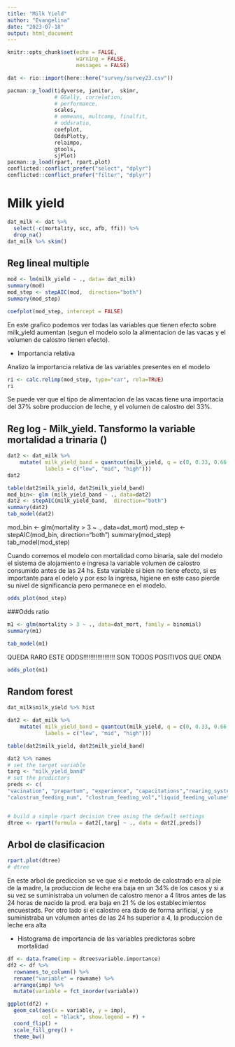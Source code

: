 ```yaml
---
title: "Milk Yield"
author: "Evangelina"
date: "2023-07-18"
output: html_document
---
```


```r
knitr::opts_chunk$set(echo = FALSE, 
                      warning = FALSE, 
                      messages = FALSE)
```
```r
dat <- rio::import(here::here("survey/survey23.csv"))
```

```r
pacman::p_load(tidyverse, janitor,  skimr, 
               # GGally, correlation, 
               # performance, 
               scales, 
               # emmeans, multcomp, finalfit,  
               # oddsratio,
               coefplot, 
               OddsPlotty, 
               relaimpo, 
               gtools, 
               sjPlot)
pacman::p_load(rpart, rpart.plot)
conflicted::conflict_prefer("select", "dplyr")
conflicted::conflict_prefer("filter", "dplyr")
```

# Milk yield

```r
dat_milk <- dat %>% 
  select(-c(mortality, scc, afb, ffi)) %>% 
  drop_na()
dat_milk %>% skim()
```

## Reg lineal multiple

```r
mod <- lm(milk_yield ~ ., data= dat_milk)
summary(mod)
mod_step <- stepAIC(mod,  direction="both")
summary(mod_step)
```

```r
coefplot(mod_step, intercept = FALSE)
```
En este grafico podemos ver todas las variables que tienen efecto sobre milk_yield aumentan (segun el modelo solo la alimentacion de las vacas y el volumen de calostro tienen efecto).

* Importancia relativa

Analizo la importancia relativa de las variables presentes en el modelo

```r
ri <- calc.relimp(mod_step, type="car", rela=TRUE)
ri
```
Se puede ver que el tipo de alimentacion de las vacas tiene una importacia del 37% sobre produccion de leche, y el volumen de calostro del 33%.

## Reg log - Milk_yield. Tansformo la variable mortalidad a trinaria ()

```r
dat2 <- dat_milk %>%
    mutate( milk_yield_band = quantcut(milk_yield, q = c(0, 0.33, 0.66, 1), 
            labels = c("low", "mid", "high")))
dat2

table(dat2$milk_yield, dat2$milk_yield_band)
mod_bin<- glm (milk_yield_band ~ ., data=dat2)
dat2 <- stepAIC(milk_yield_band,  direction="both")
summary(dat2)
tab_model(dat2)
```
mod_bin <- glm(mortality > 3 ~ ., data=dat_mort)
mod_step <- stepAIC(mod_bin,  direction="both")
summary(mod_step)
tab_model(mod_step)

Cuando corremos  el modelo con mortalidad como binaria, sale del modelo el sistema de alojamiento e ingresa la variable volumen de calostro consumido antes de las 24 hs. Esta variable si bien no tiene efecto, si es importante para el odelo y por eso la ingresa, higiene en este caso pierde su nivel de significancia pero permanece en el modelo.
```r
odds_plot(mod_step)
```

###Odds ratio

```r
m1 <- glm(mortality > 3 ~ ., data=dat_mort, family = binomial)
summary(m1)
```

```r
tab_model(m1)
```

QUEDA RARO ESTE ODDS!!!!!!!!!!!!!!!!!! SON TODOS POSITIVOS QUE ONDA 

```r
odds_plot(m1)
```


## Random forest

```r
dat_milk$milk_yield %>% hist
```

```r
dat2 <- dat_milk %>%
    mutate( milk_yield_band = quantcut(milk_yield, q = c(0, 0.33, 0.66, 1), 
            labels = c("low", "mid", "high")))

table(dat2$milk_yield, dat2$milk_yield_band)
```

```r
dat2 %>% names
# set the target variable
targ <- "milk_yield_band"
# set the predictors
preds <- c(
"vacination", "prepartum", "experience", "capacitations","rearing_system","realiza_calostrado",
"calostrum_feeding_num", "clostrum_feeding_vol","liquid_feeding_volume", "hygiene",                "disease_ranking")


# build a simple rpart decision tree using the default settings
dtree <- rpart(formula = dat2[,targ] ~ ., data = dat2[,preds])
```

## Arbol de clasificacion

```r
rpart.plot(dtree)
# dtree
```
En este arbol de prediccion se ve que si e metodo de calostrado era al pie de la madre, la produccion de leche era baja en un 34% de los casos y si a su vez se suministraba un volumen de calostro menor a 4 litros antes de las 24 horas de nacido la prod. era baja en 21 % de los establecimientos encuestads. Por otro lado si el calostro era dado de forma arificial, y se suministraba un volumen antes de las 24 hs superior a 4, la produccion de leche era alta


* Histograma de importancia de las variables predictoras sobre mortalidad

```r
df <- data.frame(imp = dtree$variable.importance)
df2 <- df %>% 
  rownames_to_column() %>% 
  rename("variable" = rowname) %>% 
  arrange(imp) %>%
  mutate(variable = fct_inorder(variable))

ggplot(df2) +
  geom_col(aes(x = variable, y = imp),
           col = "black", show.legend = F) +
  coord_flip() +
  scale_fill_grey() +
  theme_bw()
```


